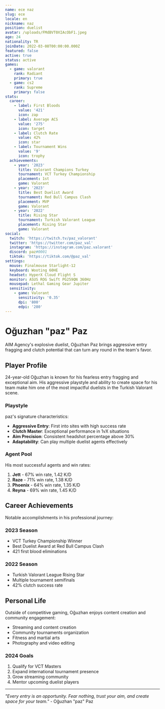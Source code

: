 ```yaml
---
name: ece naz
slug: ece
locale: en
nickname: naz
position: duelist
avatar: /uploads/FMdBVT0XIAcObF1.jpeg
age: 24
nationality: TR
joinDate: 2022-03-08T00:00:00.000Z
featured: false
active: true
status: active
games:
  - game: valorant
    rank: Radiant
    primary: true
  - game: cs2
    rank: Supreme
    primary: false
stats:
  career:
    - label: First Bloods
      value: '421'
      icon: zap
    - label: Average ACS
      value: '275'
      icon: target
    - label: Clutch Rate
      value: 42%
      icon: star
    - label: Tournament Wins
      value: '9'
      icon: trophy
  achievements:
    - year: '2023'
      title: Valorant Champions Turkey
      tournament: VCT Turkey Championship
      placement: 1st
      game: Valorant
    - year: '2023'
      title: Best Duelist Award
      tournament: Red Bull Campus Clash
      placement: MVP
      game: Valorant
    - year: '2022'
      title: Rising Star
      tournament: Turkish Valorant League
      placement: Rising Star
      game: Valorant
social:
  twitch: 'https://twitch.tv/paz_valorant'
  twitter: 'https://twitter.com/paz_val'
  instagram: 'https://instagram.com/paz.valorant'
  discord: paz#0001
  tiktok: 'https://tiktok.com/@paz_val'
settings:
  mouse: Finalmouse Starlight-12
  keyboard: Wooting 60HE
  headset: HyperX Cloud Flight S
  monitor: ASUS ROG Swift PG259QN 360Hz
  mousepad: Lethal Gaming Gear Jupiter
  sensitivity:
    - game: Valorant
      sensitivity: '0.35'
      dpi: '800'
      edpi: '280'
---
```


# Oğuzhan "paz" Paz

AIM Agency's explosive duelist, Oğuzhan Paz brings aggressive entry fragging and clutch potential that can turn any round in the team's favor.

## Player Profile

24-year-old Oğuzhan is known for his fearless entry fragging and exceptional aim. His aggressive playstyle and ability to create space for his team make him one of the most impactful duelists in the Turkish Valorant scene.

### Playstyle

paz's signature characteristics:

- **Aggressive Entry**: First into sites with high success rate
- **Clutch Master**: Exceptional performance in 1vX situations
- **Aim Precision**: Consistent headshot percentage above 30%
- **Adaptability**: Can play multiple duelist agents effectively

### Agent Pool

His most successful agents and win rates:

1. **Jett** - 67% win rate, 1.42 K/D
2. **Raze** - 71% win rate, 1.38 K/D
3. **Phoenix** - 64% win rate, 1.35 K/D
4. **Reyna** - 69% win rate, 1.45 K/D

## Career Achievements

Notable accomplishments in his professional journey:

### 2023 Season

- VCT Turkey Championship Winner
- Best Duelist Award at Red Bull Campus Clash
- 421 first blood eliminations

### 2022 Season

- Turkish Valorant League Rising Star
- Multiple tournament semifinals
- 42% clutch success rate

## Personal Life

Outside of competitive gaming, Oğuzhan enjoys content creation and community engagement:

- Streaming and content creation
- Community tournaments organization
- Fitness and martial arts
- Photography and video editing

### 2024 Goals

1. Qualify for VCT Masters
2. Expand international tournament presence
3. Grow streaming community
4. Mentor upcoming duelist players

---

_"Every entry is an opportunity. Fear nothing, trust your aim, and create space for your team."_ - Oğuzhan "paz" Paz
